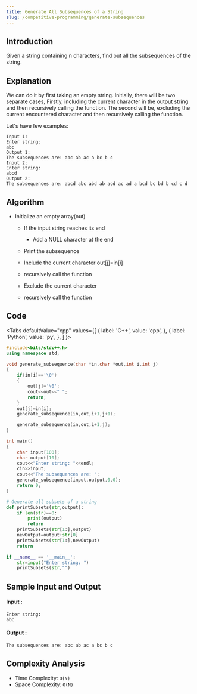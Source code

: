 ```yaml
---
title: Generate All Subsequences of a String
slug: /competitive-programming/generate-subsequences
---
```


## Introduction

Given a string containing n characters, find out all the subsequences of the string.

## Explanation 

We can do it by first taking an empty string. Initially, there will be two separate cases,
Firstly, including the current character in the output string and then recursively calling the function.
The second will be, excluding the current encountered character and then recursively calling the function.

Let's have few examples: 
```
Input 1:
Enter string:
abc
Output 1:
The subsequences are: abc ab ac a bc b c
Input 2:
Enter string:
abcd
Output 2:
The subsequences are: abcd abc abd ab acd ac ad a bcd bc bd b cd c d
```

## Algorithm

- Initialize an empty array(out)
    - If the input string reaches its end
        - Add a NULL character at the end
	- Print the subsequence

    - Include the current character out[j]=in[i]
	- recursively call the function

    - Exclude the current character
	- recursively call the function

## Code


<Tabs
  defaultValue="cpp"
  values={[
    { label: 'C++', value: 'cpp', },
    { label: 'Python', value: 'py', },
  ]
}>
<TabItem value="cpp">

```cpp
#include<bits/stdc++.h>
using namespace std;

void generate_subsequence(char *in,char *out,int i,int j)
{
	if(in[i]=='\0')
	{
		out[j]='\0';
		cout<<out<<" ";
		return;
	}
	out[j]=in[i];
	generate_subsequence(in,out,i+1,j+1);

	generate_subsequence(in,out,i+1,j);
}

int main()
{
	char input[100];
	char output[10];
	cout<<"Enter string: "<<endl;
	cin>>input;
	cout<<"The subsequences are: ";
	generate_subsequence(input,output,0,0);
	return 0;
}
```
</TabItem>

<TabItem value="py">

```python   
# Generate all subsets of a string
def printSubsets(str,output):
    if len(str)==0:
        print(output)
        return
    printSubsets(str[1:],output)
    newOutput=output+str[0]
    printSubsets(str[1:],newOutput)
    return

if __name__ == '__main__':
    str=input("Enter string: ")
    printSubsets(str,"")
```
</TabItem>

</Tabs>

## Sample Input and Output

#### Input :

```
Enter string:
abc
```

#### Output :

```
The subsequences are: abc ab ac a bc b c
```

## Complexity Analysis

- Time Complexity: `O(N)`
- Space Complexity: `O(N)`
